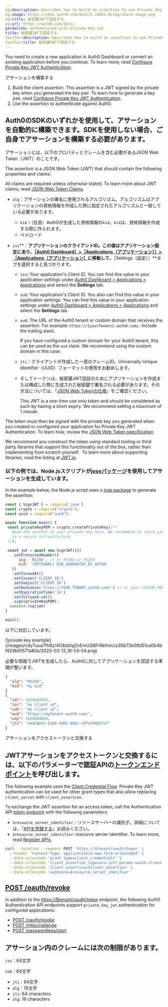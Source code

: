 ```yaml
---
og:description: Describes how to build an assertion to use Private Key JWT Authentication.
og:image: https://cdn2.auth0.com/docs/1.14553.0/img/share-image.png
og:title: 秘密鍵JWTで認証する
og:url: https://auth0.com/docs/
permalink: authenticate-with-private-key-jwt
title: 秘密鍵JWTで認証する
twitter:description: Describes how to build an assertion to use Private Key JWT Authentication.
twitter:title: 秘密鍵JWTで認証する
---
```


<Card title="Before you start">

You need to create a new application in Auth0 Dashboard or convert an existing application before you continue. To learn more, read [Configure Private Key JWT Authentication](/docs/get-started/applications/configure-private-key-jwt).

</Card>

アサーションを構築する

1. Build the client assertion. This assertion is a JWT signed by the private key when you generated the key pair. To learn how to generate a key pair, read [Configure Private Key JWT Authentication](/docs/get-started/applications/configure-private-key-jwt).
2. Use the assertion to authenticate against Auth0.

## Auth0のSDKのいずれかを使用して、アサーションを自動的に構築できます。SDKを使用しない場合、ご自身でアサーションを構築する必要があります。

アサーションとは、以下のプロパティとクレームを含む必要があるJSON Web Token（JWT）のことです。

The assertion is a <Tooltip tip="JSON Web Token (JWT): Standard ID Token format (and often Access Token format) used to represent claims securely between two parties." cta="View Glossary" href="/docs/glossary?term=JSON+Web+Token">JSON Web Token</Tooltip> (JWT) that should contain the following properties and claims:

<Callout icon="file-lines" color="#0EA5E9" iconType="regular">

All claims are required unless otherwise stated. To learn more about JWT claims, read [JSON Web Token Claims](/docs/secure/tokens/json-web-tokens/json-web-token-claims).

</Callout>

* `alg`：アサーションの署名に使用されるアルゴリズム。アルゴリズムはアプリケーションの資格情報を作成した際に指定されたアルゴリズムと一致している必要があります。

  + `kid`**：**（任意）Auth0が生成した資格情報の`kid`。`kid`は、資格情報を作成する際に作られます。
  + ペイロード
* `iss`**：**アプリケーションのクライアントID。この値はアプリケーション設定にあり、[［Auth0 Dashboard］>［Applications（アプリケーション）］>［Applications（アプリケーション］]()に移動して、**［Settings（設定）］**タブを選択すると見つかります。

  + `iss`**:** Your application's Client ID. You can find this value in your application settings under [Auth0 Dashboard > Applications > Applications](https://manage.auth0.com/dashboard/#/applications/) and select the **Settings** tab.
  + `sub`**:** Your application's Client ID. You also can find this value in your application settings. You can find this value in your application settings under [Auth0 Dashboard > Applications > Applications](https://manage.auth0.com/dashboard/#/applications/) and select the **Settings** tab.
  + `aud`**:** The URL of the Auth0 tenant or custom domain that receives the assertion. For example: `https://{yourTenant}.auth0.com/`**.** Include the trailing slash.

    <Callout icon="file-lines" color="#0EA5E9" iconType="regular">

    If you have configured a custom domain for your Auth0 tenant, this can be used as the `aud` claim. We recommend using the custom domain in this case.

    </Callout>
  + `jti`：クライアントが作成した一意のクレームID。Universally Unique Identifier（UUID）フォーマットの使用をお勧めします。
  + そしてトークンは、秘密鍵JWT認証のためにアプリケーションを作成または構成した際に生成された秘密鍵で署名される必要があります。その方法については、「[JSON Web Tokenの仕様]()」をご確認ください。

    <Warning>

    This JWT is a one-time use only token and should be considered as such by having a short expiry. We recommend setting a maximum of 1 minute.

    </Warning>

The token must then be signed with the private key you generated when you created or configured your application for Private Key JWT Authentication. To learn how, review the [JSON Web Token specification](https://www.rfc-editor.org/rfc/rfc7519#section-7.1).

We recommend you construct the token using standard tooling or third party libraries that support this functionality out of the box, rather than implementing from scratch yourself.  To learn more about supporting libraries, read the listing at [JWT.io](https://jwt.io/libraries).

### 以下の例では、Node.jsスクリプトが[joseパッケージ]()を使用してアサーションを生成しています。

In the example below, the Node.js script uses a [jose package](https://github.com/panva/jose) to generate the assertion:

```javascript lines expandable
const { SignJWT } = require('jose')
const crypto = require("crypto");
const uuid = require("uuid");

async function main() {
 const privateKeyPEM = crypto.createPrivateKey(/**
   Read the content of your private key here. We recommend to store your private key
   in a secure infrastructure. 
 */);

 const jwt = await new SignJWT({})
   .setProtectedHeader({ 
      alg: 'RS256', // or RS384 or PS256
      kid: '(OPTIONAL) KID_GENERATED_BY_AUTH0' 
   })
   .setIssuedAt()
   .setIssuer('CLIENT_ID')
   .setSubject('CLIENT_ID')
   .setAudience('https://YOUR_TENANT.auth0.com/') // or your CUSTOM_DOMAIN
   .setExpirationTime('1m')
   .setJti(uuid.v4())
   .sign(privateKeyPEM);
  console.log(jwt)
}

main();
```






以下に対応しています。

<Frame>![private key example](/images/cdy7uua7fh8z/4O8zb1gZnEmUQ6FrRkfmlc/a30b73e09d51ca0b4bf929b91571a80a/2023-03-13_16-53-54.png)</Frame>

必要な情報でJWTを生成したら、Auth0に対してアプリケーションを認証する準備が整います。

```json lines
{
  "alg": "RS256",
  "kid": "my kid"
}
{
  "iat": 1626684584,
  "iss": "my client id",
  "sub": "my client id",
  "aud": "https://mytenant.auth0.com/",
  "exp": 1626684644,
  "jti": "e4dc8ed1-b108-4901-8bbc-c07a791817e7"
}
```






アサーションをアクセストークンと交換する

## JWTアサーションをアクセストークンと交換するには、以下のパラメーターで認証APIの[トークンエンドポイント]()を呼び出します。

<Callout icon="file-lines" color="#0EA5E9" iconType="regular">

The following example uses the [Client Credential Flow](/docs/get-started/authentication-and-authorization-flow/client-credentials-flow). Private Key JWT authentication can be used for other grant types that also allow replacing `client_secret` with `client_assertion`.

</Callout>

To exchange the JWT assertion for an <Tooltip tip="Access Token: Authorization credential, in the form of an opaque string or JWT, used to access an API." cta="View Glossary" href="/docs/glossary?term=access+token">access token</Tooltip>, call the Authentication API [token endpoint](https://auth0.com/docs/api/authentication#authenticate-user) with the following parameters:

* `$resource_server_identifier`：リソースサーバーの識別子。詳細については、「[APIを登録する](/get-started/set-up-apis)」お読みください。
* `$resource_server_identifier`: <Tooltip tip="Resource Server: Server hosting protected resources. Resource servers accept and respond to protected resource requests." cta="View Glossary" href="/docs/glossary?term=resource+server">resource server</Tooltip> identifier. To learn more, read [Register APIs](/docs/get-started/auth0-overview/set-up-apis).

```bash lines
curl --location --request POST 'https://$tenant/oauth/token' \
  --header 'Content-Type: application/x-www-form-urlencoded' \
  --data-urlencode 'grant_type=client_credentials' \
  --data-urlencode 'client_assertion_type=urn:ietf:params:oauth:client-assertion-type:jwt-bearer' \
  --data-urlencode 'client_assertion=$client_assertion' \
  --data-urlencode 'audience=$resource_server_idenifier'
```






## [POST /oauth/revoke]()

In addition to the [https://$tenant/oauth/token](https://auth0.com/docs/api/authentication#get-token) endpoint, the following Auth0 Authentication API endpoints support `private_key_jwt` authentication for configured applications:

* [POST /oauth/revoke](https://auth0.com/docs/api/authentication#revoke-refresh-token)
* [POST /mfa/challenge](https://auth0.com/docs/api/authentication#challenge-request)
* [POST /passwordless/start](https://auth0.com/docs/api/authentication#get-code-or-link)

## アサーション内のクレームには次の制限があります。

`iss`：64文字

`sub`：64文字

* `jti`：64文字
* `alg`：16文字
* `jti`: 64 characters
* `alg`: 16 characters